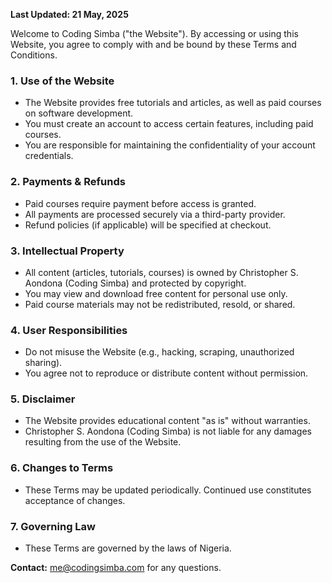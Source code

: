 **Last Updated: 21 May, 2025**

Welcome to Coding Simba ("the Website"). By accessing or using this Website, you agree to comply with and be bound by these Terms and Conditions.

### **1. Use of the Website**

- The Website provides free tutorials and articles, as well as paid courses on software development.
- You must create an account to access certain features, including paid courses.
- You are responsible for maintaining the confidentiality of your account credentials.

### **2. Payments & Refunds**

- Paid courses require payment before access is granted.
- All payments are processed securely via a third-party provider.
- Refund policies (if applicable) will be specified at checkout.

### **3. Intellectual Property**

- All content (articles, tutorials, courses) is owned by Christopher S. Aondona (Coding Simba) and protected by copyright.
- You may view and download free content for personal use only.
- Paid course materials may not be redistributed, resold, or shared.

### **4. User Responsibilities**

- Do not misuse the Website (e.g., hacking, scraping, unauthorized sharing).
- You agree not to reproduce or distribute content without permission.

### **5. Disclaimer**

- The Website provides educational content "as is" without warranties.
- Christopher S. Aondona (Coding Simba) is not liable for any damages resulting from the use of the Website.

### **6. Changes to Terms**

- These Terms may be updated periodically. Continued use constitutes acceptance of changes.

### **7. Governing Law**

- These Terms are governed by the laws of Nigeria.

**Contact:** [me@codingsimba.com](mailto:me@codingsimba.com) for any questions.
